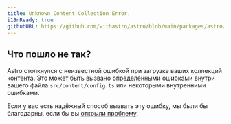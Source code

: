 ```yaml
---
title: Unknown Content Collection Error.
i18nReady: true
githubURL: https://github.com/withastro/astro/blob/main/packages/astro/src/core/errors/errors-data.ts
---
```


## Что пошло не так?

Astro столкнулся с неизвестной ошибкой при загрузке ваших коллекций контента. 
Это может быть вызвано определёнными ошибками внутри вашего файла `src/content/config.ts` или некоторыми внутренними ошибками.

Если у вас есть надёжный способ вызвать эту ошибку, мы были бы благодарны, если бы вы [открыли проблему](https://astro.build/issues/).
